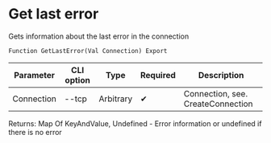 ﻿---
sidebar_position: 8
---


# Get last error
 Gets information about the last error in the connection



`Function GetLastError(Val Connection) Export`

  | Parameter | CLI option | Type | Required | Description |
  |-|-|-|-|-|
  | Connection | --tcp | Arbitrary | &#x2714; | Connection, see. CreateConnection |

  
  Returns:  Map Of KeyAndValue, Undefined - Error information or undefined if there is no error

<br/>




```bsl title="1C:Enterprise/OneScript code example"

```
 




